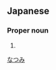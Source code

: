 ==Japanese==
{{ja-kanjitab|菜|津|美}}

===Proper noun===
{{ja-pos|proper|なつみ}}

# {{given name|female|lang=ja}}

[[Category:Japanese female given names|なつみ]]
